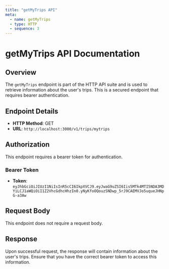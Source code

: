 ```yaml
---
title: "getMyTrips API"
meta:
  - name: getMyTrips
  - type: HTTP
  - sequence: 3
---
```


# getMyTrips API Documentation

## Overview

The `getMyTrips` endpoint is part of the HTTP API suite and is used to retrieve information about the user's trips. This is a secured endpoint that requires bearer authentication.

## Endpoint Details

- **HTTP Method**: GET
- **URL**: `http://localhost:3000/v1/trips/mytrips`

## Authorization

This endpoint requires a bearer token for authentication.

### Bearer Token

- **Token**: `eyJhbGciOiJIUzI1NiIsInR5cCI6IkpXVCJ9.eyJwaG9uZSI6Iis5MTk4MTI5NDA3MDYiLCJ1aWQiOiI1Z2VhcGdhcHhzIn0.yNyKfoOQouzSNDwp_5rJ9CAEMVJo5uqueJHNpG-a3Aw`

## Request Body

This endpoint does not require a request body.

## Response

Upon successful request, the response will contain information about the user's trips. Ensure that you have the correct bearer token to access this information.